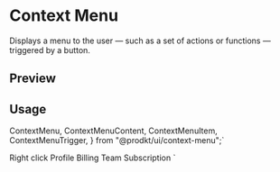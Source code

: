 

<Meta of={ContextMenuStories} />

<RadixPrimitiveDocsButton name='context-menu' />

# Context Menu

Displays a menu to the user — such as a set of actions or functions — triggered by a button.

## Preview

<Canvas of={ContextMenuStories.Default} />

## Usage

  ContextMenu,
  ContextMenuContent,
  ContextMenuItem,
  ContextMenuTrigger,
} from "@prodkt/ui/context-menu";`

  <ContextMenuTrigger>Right click</ContextMenuTrigger>
  <ContextMenuContent>
    <ContextMenuItem>Profile</ContextMenuItem>
    <ContextMenuItem>Billing</ContextMenuItem>
    <ContextMenuItem>Team</ContextMenuItem>
    <ContextMenuItem>Subscription</ContextMenuItem>
  </ContextMenuContent>
</ContextMenu>`

<Source code={importCode} language='ts' dark />
<Source code={usageCode} language='tsx' dark />
